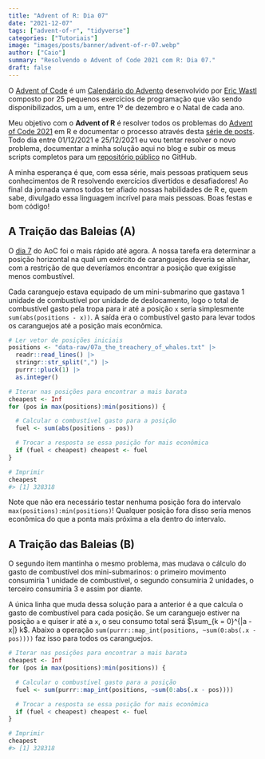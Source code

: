 ```yaml
---
title: "Advent of R: Dia 07"
date: "2021-12-07"
tags: ["advent-of-r", "tidyverse"]
categories: ["Tutoriais"]
image: "images/posts/banner/advent-of-r-07.webp"
author: ["Caio"]
summary: "Resolvendo o Advent of Code 2021 com R: Dia 07."
draft: false
---
```


O [Advent of Code](https://adventofcode.com) é um
[Calendário do Advento](https://pt.wikipedia.org/wiki/Calend%C3%A1rio_do_Advento)
desenvolvido por [Eric Wastl](https://github.com/topaz) composto por 25
pequenos exercícios de programação que vão sendo disponibilizados, um a um,
entre 1º de dezembro e o Natal de cada ano.

Meu objetivo com o **Advent of R** é resolver todos os problemas do
[Advent of Code 2021](https://adventofcode.com/2021) em R e documentar o
processo através desta
[série de posts](https://blog.curso-r.com/tags/advent-of-r/). Todo dia entre
01/12/2021 e 25/12/2021 eu vou tentar resolver o novo problema, documentar a
minha solução aqui no blog e subir os meus scripts completos para um
[repositório público](https://github.com/curso-r/advent-of-r) no GitHub.

A minha esperança é que, com essa série, mais pessoas pratiquem seus
conhecimentos de R resolvendo exercícios divertidos e desafiadores! Ao final
da jornada vamos todos ter afiado nossas habilidades de R e, quem sabe,
divulgado essa linguagem incrível para mais pessoas. Boas festas e bom código!

## A Traição das Baleias (A)

O [dia 7](https://adventofcode.com/2021/day/7) do AoC foi o mais rápido até
agora. A nossa tarefa era determinar a posição horizontal na qual um exército de
caranguejos deveria se alinhar, com a restrição de que deveríamos encontrar a
posição que exigisse menos combustível.

Cada caranguejo estava equipado de um mini-submarino que gastava 1 unidade de
combustível por unidade de deslocamento, logo o total de combustível gasto pela
tropa para ir até a posição `x` seria simplesmente `sum(abs(positions - x))`. A
saída era o combustível gasto para levar todos os caranguejos até a posição
mais econômica.

```r
# Ler vetor de posições iniciais
positions <- "data-raw/07a_the_treachery_of_whales.txt" |>
  readr::read_lines() |>
  stringr::str_split(",") |>
  purrr::pluck(1) |>
  as.integer()

# Iterar nas posições para encontrar a mais barata
cheapest <- Inf
for (pos in max(positions):min(positions)) {

  # Calcular o combustível gasto para a posição
  fuel <- sum(abs(positions - pos))

  # Trocar a resposta se essa posição for mais econômica
  if (fuel < cheapest) cheapest <- fuel
}

# Imprimir
cheapest
#> [1] 328318
```

Note que não era necessário testar nenhuma posição fora do intervalo
`max(positions):min(positions)`! Qualquer posição fora disso seria menos
econômica do que a ponta mais próxima a ela dentro do intervalo.

## A Traição das Baleias (B)

O segundo item mantinha o mesmo problema, mas mudava o cálculo do gasto de
combustível dos mini-submarinos: o primeiro movimento consumiria 1 unidade de
combustível, o segundo consumiria 2 unidades, o terceiro consumiria 3 e assim
por diante.

A única linha que muda dessa solução para a anterior é a que calcula o gasto
de combustível para cada posição. Se um caranguejo estiver na posição `a` e
quiser ir até a `x`, o seu consumo total será $\sum_{k = 0}^{|a - x|} k$. Abaixo
a operação `sum(purrr::map_int(positions, ~sum(0:abs(.x - pos))))` faz isso para
todos os caranguejos.

```r
# Iterar nas posições para encontrar a mais barata
cheapest <- Inf
for (pos in max(positions):min(positions)) {

  # Calcular o combustível gasto para a posição
  fuel <- sum(purrr::map_int(positions, ~sum(0:abs(.x - pos))))

  # Trocar a resposta se essa posição for mais econômica
  if (fuel < cheapest) cheapest <- fuel
}

# Imprimir
cheapest
#> [1] 328318
```
